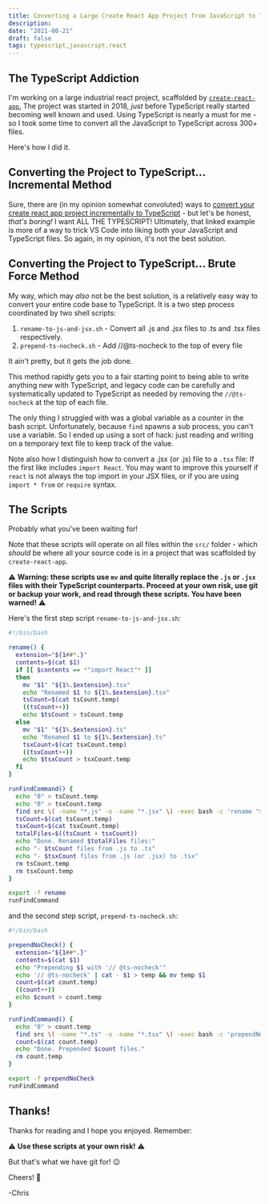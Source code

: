 ```yaml
---
title: Converting a Large Create React App Project from JavaScript to TypeScript
description:
date: "2021-08-21"
draft: false
tags: typescript,javascript,react
---
```


## The TypeScript Addiction

I'm working on a large industrial react project, scaffolded by [`create-react-app`.](https://github.com/facebook/create-react-app) The project was started in 2018, _just_ before TypeScript really started becoming well known and used. Using TypeScript is nearly a must for me - so I took some time to convert all the JavaScript to TypeScript across 300+ files.

Here's how I did it.

## Converting the Project to TypeScript... Incremental Method

Sure, there are (in my opinion somewhat convoluted) ways to [convert your create react app project incrementally to TypeScript](https://eder-chamale.medium.com/incremental-migration-of-create-react-app-javascript-project-to-typescript-without-eject-8aefb5a4d317) - but let's be honest, _that's boring!_ I want ALL THE TYPESCRIPT! Ultimately, that linked example is more of a way to trick VS Code into liking both your JavaScript and TypeScript files. So again, in my opinion, it's not the best solution. 

## Converting the Project to TypeScript... Brute Force Method

My way, which may _also_ not be the best solution, is a relatively easy way to convert your entire code base to TypeScript. It is a two step process coordinated by two shell scripts:

1. `rename-to-js-and-jsx.sh` - Convert all .js and .jsx files to .ts and .tsx files respectively.
2. `prepend-ts-nocheck.sh` - Add //@ts-nocheck to the top of every file

It ain't pretty, but it gets the job done.

This method rapidly gets you to a fair starting point to being able to write anything new with TypeScript, and legacy code can be carefully and systematically updated to TypeScript as needed by removing the `//@ts-nocheck` at the top of each file.

The only thing I struggled with was a global variable as a counter in the bash script. Unfortunately, because `find` spawns a sub process, you can't use a variable. So I ended up using a sort of hack: just reading and writing on a temporary text file to keep track of the value.

Note also how I distinguish how to convert a .jsx (or .js) file to a `.tsx` file: If the first like includes `import React`. You may want to improve this yourself if `react` is not always the top import in your JSX files, or if you are using `import * from` or `require` syntax.

## The Scripts

Probably what you've been waiting for!

Note that these scripts will operate on all files within the `src/` folder - which _should_ be where all your source code is in a project that was scaffolded by `create-react-app`.

⚠️ **Warning: these scripts use `mv` and quite literally replace the `.js` or `.jsx` files with their TypeScript counterparts. Proceed at your own risk, use git or backup your work, and read through these scripts. You have been warned!** ⚠️

Here's the first step script `rename-to-js-and-jsx.sh`:

```bash
#!/bin/bash

rename() {
  extension="${1##*.}"
  contents=$(cat $1)
  if [[ $contents == *"import React"* ]]
  then
    mv "$1" "${1%.$extension}.tsx"
    echo "Renamed $1 to ${1%.$extension}.tsx"
    tsCount=$(cat tsCount.temp)
    ((tsCount++))
    echo $tsCount > tsCount.temp
  else
    mv "$1" "${1%.$extension}.ts"
    echo "Renamed $1 to ${1%.$extension}.ts"
    tsxCount=$(cat tsxCount.temp)
    ((tsxCount++))
    echo $tsxCount > tsxCount.temp
  fi
}

runFindCommand() {
  echo "0" > tsCount.temp
  echo "0" > tsxCount.temp
  find src \( -name "*.js" -o -name "*.jsx" \) -exec bash -c 'rename "$@"' bash {} \;
  tsCount=$(cat tsCount.temp)
  tsxCount=$(cat tsxCount.temp)
  totalFiles=$((tsCount + tsxCount))
  echo "Done. Renamed $totalFiles files:"
  echo "- $tsCount files from .js to .ts"
  echo "- $tsxCount files from .js (or .jsx) to .tsx"
  rm tsCount.temp
  rm tsxCount.temp
}

export -f rename
runFindCommand
```

and the second step script, `prepend-ts-nocheck.sh`:

```bash
#!/bin/bash

prependNoCheck() {
  extension="${1##*.}"
  contents=$(cat $1)
  echo "Prepending $1 with '// @ts-nocheck'"
  echo '// @ts-nocheck' | cat - $1 > temp && mv temp $1
  count=$(cat count.temp)
  ((count++))
  echo $count > count.temp
}

runFindCommand() {
  echo "0" > count.temp
  find src \( -name "*.ts" -o -name "*.tsx" \) -exec bash -c 'prependNoCheck "$@"' bash {} \;
  count=$(cat count.temp)
  echo "Done. Prepended $count files."
  rm count.temp
}

export -f prependNoCheck
runFindCommand
```

## Thanks!

Thanks for reading and I hope you enjoyed. Remember: 

⚠️ **Use these scripts at your own risk!** ⚠️

But that's what we have git for! 😉

Cheers! 🍻

-Chris